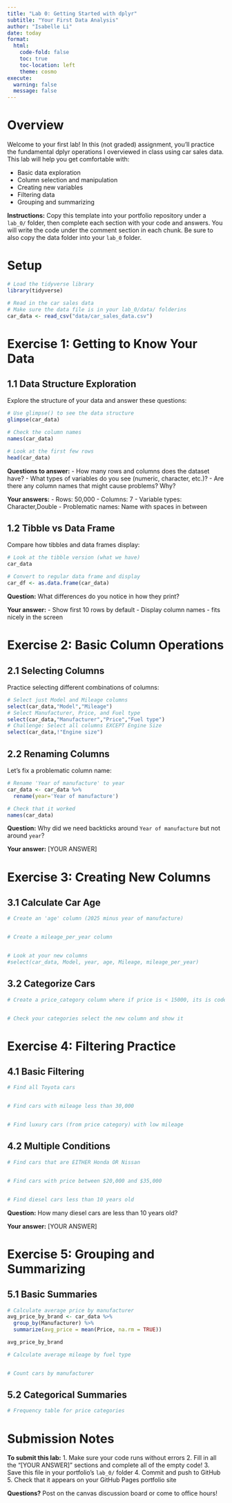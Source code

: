 ```yaml
---
title: "Lab 0: Getting Started with dplyr"
subtitle: "Your First Data Analysis"
author: "Isabelle Li"
date: today
format: 
  html:
    code-fold: false
    toc: true
    toc-location: left
    theme: cosmo
execute:
  warning: false
  message: false
---
```


# Overview

Welcome to your first lab! In this (not graded) assignment, you'll practice the fundamental dplyr operations I overviewed in class using car sales data. This lab will help you get comfortable with:

- Basic data exploration
- Column selection and manipulation  
- Creating new variables
- Filtering data
- Grouping and summarizing

**Instructions:** Copy this template into your portfolio repository under a `lab_0/` folder, then complete each section with your code and answers. You will write the code under the comment section in each chunk.
Be sure to also copy the data folder into your `lab_0` folder.

# Setup

```r
# Load the tidyverse library
library(tidyverse)

# Read in the car sales data
# Make sure the data file is in your lab_0/data/ folderins
car_data <- read_csv("data/car_sales_data.csv")
```

# Exercise 1: Getting to Know Your Data

## 1.1 Data Structure Exploration

Explore the structure of your data and answer these questions:

```r
# Use glimpse() to see the data structure
glimpse(car_data)

# Check the column names
names(car_data)

# Look at the first few rows
head(car_data)
```

**Questions to answer:**
- How many rows and columns does the dataset have?
- What types of variables do you see (numeric, character, etc.)?
- Are there any column names that might cause problems? Why?

**Your answers:**
- Rows: 50,000
- Columns: 7
- Variable types: Character,Double
- Problematic names: Name with spaces in between

## 1.2 Tibble vs Data Frame

Compare how tibbles and data frames display:

```r
# Look at the tibble version (what we have)
car_data

# Convert to regular data frame and display
car_df <- as.data.frame(car_data)

```

**Question:** What differences do you notice in how they print?

**Your answer:** 
- Show first 10 rows by default
- Display column names
- fits nicely in the screen

# Exercise 2: Basic Column Operations

## 2.1 Selecting Columns

Practice selecting different combinations of columns:

```r
# Select just Model and Mileage columns
select(car_data,"Model","Mileage")
# Select Manufacturer, Price, and Fuel type
select(car_data,"Manufacturer","Price","Fuel type")
# Challenge: Select all columns EXCEPT Engine Size
select(car_data,!"Engine size")
```

## 2.2 Renaming Columns

Let's fix a problematic column name:

```r
# Rename 'Year of manufacture' to year
car_data <- car_data %>%
  rename(year='Year of manufacture')

# Check that it worked
names(car_data)
```

**Question:** Why did we need backticks around `Year of manufacture` but not around `year`?

**Your answer:** [YOUR ANSWER]

# Exercise 3: Creating New Columns

## 3.1 Calculate Car Age

```r
# Create an 'age' column (2025 minus year of manufacture)


# Create a mileage_per_year column  


# Look at your new columns
#select(car_data, Model, year, age, Mileage, mileage_per_year)
```

## 3.2 Categorize Cars

```r
# Create a price_category column where if price is < 15000, its is coded as budget, between 15000 and 30000 is midrange and greater than 30000 is mid-range (use case_when)


# Check your categories select the new column and show it
```

# Exercise 4: Filtering Practice

## 4.1 Basic Filtering

```r
# Find all Toyota cars


# Find cars with mileage less than 30,000


# Find luxury cars (from price category) with low mileage

```

## 4.2 Multiple Conditions

```r
# Find cars that are EITHER Honda OR Nissan


# Find cars with price between $20,000 and $35,000


# Find diesel cars less than 10 years old

```

**Question:** How many diesel cars are less than 10 years old?

**Your answer:** [YOUR ANSWER]

# Exercise 5: Grouping and Summarizing

## 5.1 Basic Summaries

```r
# Calculate average price by manufacturer
avg_price_by_brand <- car_data %>%
  group_by(Manufacturer) %>%
  summarize(avg_price = mean(Price, na.rm = TRUE))

avg_price_by_brand

# Calculate average mileage by fuel type


# Count cars by manufacturer

```

## 5.2 Categorical Summaries

```r
# Frequency table for price categories

```


# Submission Notes

**To submit this lab:**
1. Make sure your code runs without errors
2. Fill in all the "[YOUR ANSWER]" sections and complete all of the empty code! 
3. Save this file in your portfolio's `lab_0/` folder
4. Commit and push to GitHub
5. Check that it appears on your GitHub Pages portfolio site

**Questions?** Post on the canvas discussion board or come to office hours!